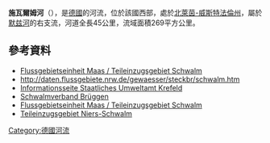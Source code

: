 {{No footnotes|time=2020-07-07T13:36:08+00:00}}
{{Coord|51|14|55.57|N|6|0|35.18|E|display=title}}

'''施瓦爾姆河'''（{{lang-de|Schwalm}}），是[[德國|德國]]的河流，位於該國西部，處於[[北萊茵-威斯特法倫州|北萊茵-威斯特法倫州]]，屬於[[默兹河|默兹河]]的右支流，河道全長45公里，流域面積269平方公里。

==參考資料==
* [http://daten.flussgebiete.nrw.de/gewaesser/steckbr/schwalm.htm Flussgebietseinheit Maas / Teileinzugsgebiet Schwalm]{{Dead link|date=2020年7月 |bot=InternetArchiveBot |fix-attempted=yes }}
* http://daten.flussgebiete.nrw.de/gewaesser/steckbr/schwalm.htm{{Dead link|date=2020年7月 |bot=InternetArchiveBot |fix-attempted=yes }}
* [http://www.schwalm.nrw.de/ Informationsseite Staatliches Umweltamt Krefeld] {{Wayback|url=http://www.schwalm.nrw.de/ |date=20080206160601 }}
* [http://www.schwalmverband.de/ Schwalmverband Brüggen] {{Wayback|url=http://www.schwalmverband.de/ |date=20201020134307 }}
* [http://daten.flussgebiete.nrw.de/gewaesser/steckbr/schwalm.htm Flussgebietseinheit Maas / Teileinzugsgebiet Schwalm]{{Dead link|date=2020年7月 |bot=InternetArchiveBot |fix-attempted=yes }}
* [http://www.niers-schwalm.nrw.de/index.php/Niers-Schwalm Teileinzugsgebiet Niers-Schwalm] {{Wayback|url=http://www.niers-schwalm.nrw.de/index.php/Niers-Schwalm |date=20170927002440 }}

{{Germany-geo-stub}}
[[Category:德國河流|Category:德國河流]]
